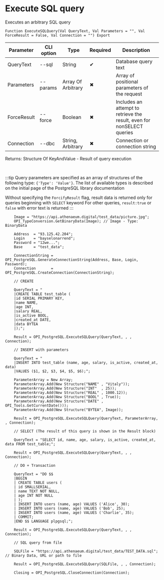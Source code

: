 ﻿---
sidebar_position: 4
---


# Execute SQL query
 Executes an arbitrary SQL query



`Function ExecuteSQLQuery(Val QueryText, Val Parameters = "", Val ForceResult = False, Val Connection = "") Export`

  | Parameter | CLI option | Type | Required | Description |
  |-|-|-|-|-|
  | QueryText | --sql | String | &#x2714; | Database query text |
  | Parameters | --params | Array Of Arbitrary | &#x2716; | Array of positional parameters of the request |
  | ForceResult | --force | Boolean | &#x2716; | Includes an attempt to retrieve the result, even for nonSELECT queries |
  | Connection | --dbc | String, Arbitrary | &#x2716; | Connection or connection string |

  
  Returns:  Structure Of KeyAndValue - Result of query execution

<br/>

:::tip
Query parameters are specified as an array of structures of the following type: `{'Type': 'Value'}`. The list of available types is described on the initial page of the PostgreSQL library documentation

Without specifying the `ForcifyResult` flag, result data is returned only for queries beginning with `SELECT` keyword For other queries, `result:true` or `false` with error text is returned
:::
<br/>



```bsl title="1C:Enterprise/OneScript code example"
    Image = "https://api.athenaeum.digital/test_data/picture.jpg";
    OPI_TypeConversion.GetBinaryData(Image); // Image - Type: BinaryData

    Address  = "93.125.42.204";
    Login    = "bayselonarrend";
    Password = "12we...";
    Base     = "test_data";

    ConnectionString = OPI_PostgreSQL.GenerateConnectionString(Address, Base, Login, Password);
    Connection       = OPI_PostgreSQL.CreateConnection(ConnectionString);

    // CREATE

    QueryText = "
    |CREATE TABLE test_table (
    |id SERIAL PRIMARY KEY,
    |name NAME,
    |age INT,
    |salary REAL,
    |is_active BOOL,
    |created_at DATE,
    |data BYTEA
    |);";

    Result = OPI_PostgreSQL.ExecuteSQLQuery(QueryText, , , Connection);

    // INSERT with parameters

    QueryText = "
    |INSERT INTO test_table (name, age, salary, is_active, created_at, data)
    |VALUES ($1, $2, $3, $4, $5, $6);";

    ParameterArray = New Array;
    ParameterArray.Add(New Structure("NAME" , "Vitaly"));
    ParameterArray.Add(New Structure("INT"  , 25));
    ParameterArray.Add(New Structure("REAL" , 1000.12));
    ParameterArray.Add(New Structure("BOOL" , True));
    ParameterArray.Add(New Structure("DATE" , OPI_Tools.GetCurrentDate()));
    ParameterArray.Add(New Structure("BYTEA", Image));

    Result = OPI_PostgreSQL.ExecuteSQLQuery(QueryText, ParameterArray, , Connection);

    // SELECT (The result of this query is shown in the Result block)

    QueryText = "SELECT id, name, age, salary, is_active, created_at, data FROM test_table;";

    Result = OPI_PostgreSQL.ExecuteSQLQuery(QueryText, , , Connection);

    // DO + Transaction

    QueryText = "DO $$
    |BEGIN
    | CREATE TABLE users (
    | id SMALLSERIAL,
    | name TEXT NOT NULL,
    | age INT NOT NULL
    | );
    | INSERT INTO users (name, age) VALUES ('Alice', 30);
    | INSERT INTO users (name, age) VALUES ('Bob', 25);
    | INSERT INTO users (name, age) VALUES ('Charlie', 35);
    | COMMIT;
    |END $$ LANGUAGE plpgsql;";

    Result = OPI_PostgreSQL.ExecuteSQLQuery(QueryText, , , Connection);

    // SQL query from file

    SQLFile = "https://api.athenaeum.digital/test_data/TEST_DATA.sql"; // Binary Data, URL or path to file

    Result = OPI_PostgreSQL.ExecuteSQLQuery(SQLFile, , , Connection);

    Closing = OPI_PostgreSQL.CloseConnection(Connection);
```
 




